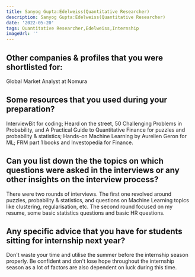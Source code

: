 ```yaml
---
title: Sanyog Gupta:Edelweiss(Quantitative Researcher)
description: Sanyog Gupta:Edelweiss(Quantitative Researcher)
date: '2022-05-20'
tags: Quantitative Researcher,Edelweiss,Internship
imageUrl: ''
---
```


## Other companies & profiles that you were shortlisted for:
Global Market Analyst at Nomura

## Some resources that you used during your preparation?
InterviewBit for coding; Heard on the street, 50 Challenging Problems in Probability, and A Practical Guide to Quantitative Finance for puzzles and probability & statistics; Hands-on Machine Learning by Aurelien Geron for ML; FRM part 1 books and Investopedia for Finance.

## Can you list down the the topics on which questions were asked in the interviews or any other insights on the interview process?
There were two rounds of interviews. The first one revolved around puzzles, probability & statistics, and questions on Machine Learning topics like clustering, regularisation, etc. The second round focused on my resume, some basic statistics questions and basic HR questions.
## Any specific advice that you have for students sitting for internship next year?
Don't waste your time and utilise the summer before the internship season properly. Be confident and don't lose hope throughout the internship season as a lot of factors are also dependent on luck during this time.

